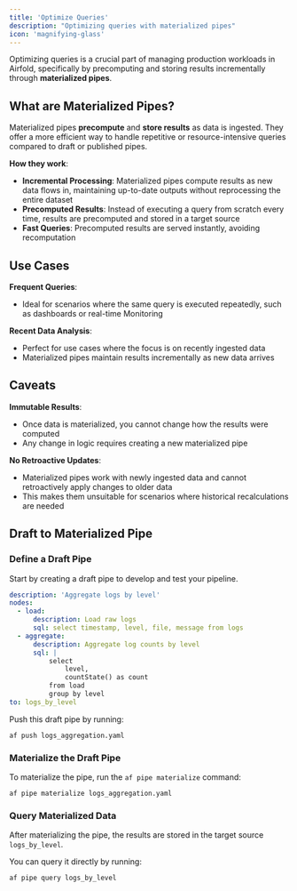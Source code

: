 ```yaml
---
title: 'Optimize Queries'
description: "Optimizing queries with materialized pipes"
icon: 'magnifying-glass'
---
```


Optimizing queries is a crucial part of managing production workloads in Airfold, specifically by precomputing and storing results incrementally through **materialized pipes**.

## What are Materialized Pipes?

Materialized pipes **precompute** and **store results** as data is ingested. They offer a more efficient way to handle repetitive or resource-intensive queries compared to draft or published pipes.

**How they work**:
- **Incremental Processing**: Materialized pipes compute results as new data flows in, maintaining up-to-date outputs without reprocessing the entire dataset
- **Precomputed Results**: Instead of executing a query from scratch every time, results are precomputed and stored in a target source
- **Fast Queries**: Precomputed results are served instantly, avoiding recomputation

## Use Cases

**Frequent Queries**:
- Ideal for scenarios where the same query is executed repeatedly, such as dashboards or real-time Monitoring

**Recent Data Analysis**:
- Perfect for use cases where the focus is on recently ingested data
- Materialized pipes maintain results incrementally as new data arrives

## Caveats

**Immutable Results**:
- Once data is materialized, you cannot change how the results were computed
- Any change in logic requires creating a new materialized pipe

**No Retroactive Updates**:
- Materialized pipes work with newly ingested data and cannot retroactively apply changes to older data
- This makes them unsuitable for scenarios where historical recalculations are needed

## Draft to Materialized Pipe

### Define a Draft Pipe

Start by creating a draft pipe to develop and test your pipeline.

```yaml logs_aggregation.yaml
description: 'Aggregate logs by level'
nodes:
  - load:
      description: Load raw logs
      sql: select timestamp, level, file, message from logs
  - aggregate:
      description: Aggregate log counts by level
      sql: |
          select
              level,
              countState() as count
          from load
          group by level
to: logs_by_level
```

Push this draft pipe by running:

```
af push logs_aggregation.yaml
```

### Materialize the Draft Pipe

To materialize the pipe, run the `af pipe materialize` command:

```
af pipe materialize logs_aggregation.yaml
```

### Query Materialized Data
After materializing the pipe, the results are stored in the target source `logs_by_level`. 

You can query it directly by running:
```
af pipe query logs_by_level
```